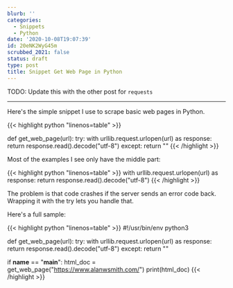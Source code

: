 ```yaml
---
blurb: ''
categories:
  - Snippets
  - Python
date: '2020-10-08T19:07:39'
id: 20eNK2WyG45m
scrubbed_2021: false
status: draft
type: post
title: Snippet Get Web Page in Python
---
```


TODO: Update this with the other post for `requests`


---



Here's the simple snippet I use to scrape basic web pages in Python.

{{< highlight python "linenos=table" >}}

def get_web_page(url):
    try:
        with urllib.request.urlopen(url) as response:
            return response.read().decode("utf-8")
    except:
        return ""
{{< /highlight >}}

Most of the examples I see only have the middle part:

{{< highlight python "linenos=table" >}}
with urllib.request.urlopen(url) as response:
	return response.read().decode("utf-8")
{{< /highlight >}}

The problem is that code crashes if the server sends an error code back. Wrapping it with the try lets you handle that. 

Here's a full sample:

{{< highlight python "linenos=table" >}}
#!/usr/bin/env python3


def get_web_page(url):
    try:
        with urllib.request.urlopen(url) as response:
            return response.read().decode("utf-8")
    except:
        return ""

if __name__ == "__main__":
    html_doc = get_web_page("https://www.alanwsmith.com/")
    print(html_doc)
{{< /highlight >}}
